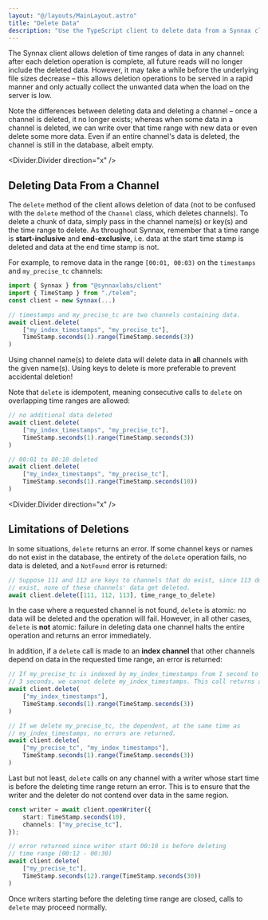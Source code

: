 ```yaml
---
layout: "@/layouts/MainLayout.astro"
title: "Delete Data"
description: "Use the TypeScript client to delete data from a Synnax cluster."
---
```


The Synnax client allows deletion of time ranges of data in any channel: after each
deletion operation is complete, all future reads will no longer include the deleted data.
However, it may take a while before the underlying file sizes decrease – this allows
deletion operations to be served in a rapid manner and only actually collect the unwanted
data when the load on the server is low.

Note the differences between deleting data and deleting a channel – once a channel is
deleted, it no longer exists; whereas when some data in a channel is deleted, we can
write over that time range with new data or even delete some more data.
Even if an entire channel's data is deleted, the channel is still in the database,
albeit empty.

<Divider.Divider direction="x" />

## Deleting Data From a Channel

The `delete` method of the client allows deletion of data (not to be confused with the
`delete` method of the `Channel` class, which deletes channels). To delete a chunk of
data, simply pass in the channel name(s) or key(s) and the time range to delete. As throughout
Synnax, remember that a time range is **start-inclusive** and **end-exclusive**, i.e.
data at the start time stamp is deleted and data at the end time stamp is not.

For example, to remove data in the range `[00:01, 00:03)` on the `timestamps` and
`my_precise_tc` channels:

```typescript
import { Synnax } from "@synnaxlabs/client"
import { TimeStamp } from "./telem";
const client = new Synnax(...)

// timestamps and my_precise_tc are two channels containing data.
await client.delete(
    ["my_index_timestamps", "my_precise_tc"],
    TimeStamp.seconds(1).range(TimeStamp.seconds(3))
)
```

<Note variant="warning">
    Using channel name(s) to delete data will delete data in <b>all</b> channels with the
    given name(s). Using keys to delete is more preferable to prevent accidental deletion!
</Note>

Note that `delete` is idempotent, meaning consecutive calls to `delete` on overlapping
time ranges are allowed:

```typescript
// no additional data deleted
await client.delete(
    ["my_index_timestamps", "my_precise_tc"],
    TimeStamp.seconds(1).range(TimeStamp.seconds(3))
)

// 00:01 to 00:10 deleted
await client.delete(
    ["my_index_timestamps", "my_precise_tc"],
    TimeStamp.seconds(1).range(TimeStamp.seconds(10))
)
```

<Divider.Divider direction="x" />

## Limitations of Deletions

In some situations, `delete` returns an error. If some channel keys or names do not exist
in the database, the entirety of the `delete` operation fails, no data is deleted, and a
`NotFound` error is returned:

```typescript
// Suppose 111 and 112 are keys to channels that do exist, since 113 does not
// exist, none of these channels' data get deleted.
await client.delete([111, 112, 113], time_range_to_delete)
```

In the case where a requested channel is not found, `delete` is atomic: no data will be
deleted and the operation will fail. However, in all other cases, `delete` is **not**
atomic: failure in deleting data one channel halts the entire operation and returns an
error immediately.

In addition, if a `delete` call is made to an **index channel** that other channels depend
on data in the requested time range, an error is returned:

```typescript
// If my_precise_tc is indexed by my_index_timestamps from 1 second to
// 3 seconds, we cannot delete my_index_timestamps. This call returns an error.
await client.delete(
    ["my_index_timestamps"],
    TimeStamp.seconds(1).range(TimeStamp.seconds(3))
)

// If we delete my_precise_tc, the dependent, at the same time as
// my_index_timestamps, no errors are returned.
await client.delete(
    ["my_precise_tc", "my_index_timestamps"],
    TimeStamp.seconds(1).range(TimeStamp.seconds(3))
)
```

Last but not least, `delete` calls on any channel with a writer whose start time is
before the deleting time range return an error. This is to ensure that the writer and the
deleter do not contend over data in the same region.

```typescript
const writer = await client.openWriter({
    start: TimeStamp.seconds(10),
    channels: ["my_precise_tc"],
});

// error returned since writer start 00:10 is before deleting
// time range [00:12 - 00:30)
await client.delete(
    ["my_precise_tc"],
    TimeStamp.seconds(12).range(TimeStamp.seconds(30))
)
```

Once writers starting before the deleting time range are closed, calls to `delete` may
proceed normally.
